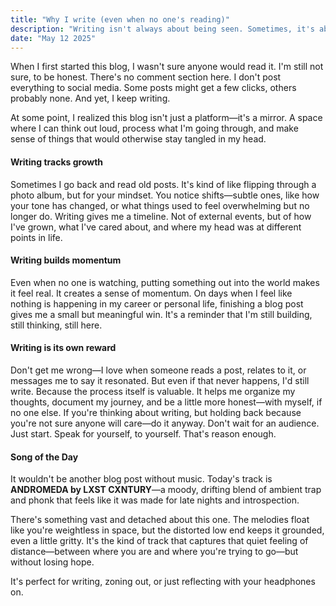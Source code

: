 ```yaml
---
title: "Why I write (even when no one's reading)"
description: "Writing isn't always about being seen. Sometimes, it's about seeing yourself more clearly."
date: "May 12 2025"
---
```




When I first started this blog, I wasn't sure anyone would read it. I'm still not sure, to be honest. There's no comment section here. I don't post everything to social media. Some posts might get a few clicks, others probably none. And yet, I keep writing.

At some point, I realized this blog isn't just a platform—it's a mirror. A space where I can think out loud, process what I'm going through, and make sense of things that would otherwise stay tangled in my head.

#### Writing tracks growth

Sometimes I go back and read old posts. It's kind of like flipping through a photo album, but for your mindset. You notice shifts—subtle ones, like how your tone has changed, or what things used to feel overwhelming but no longer do. Writing gives me a timeline. Not of external events, but of how I've grown, what I've cared about, and where my head was at different points in life.

#### Writing builds momentum

Even when no one is watching, putting something out into the world makes it feel real. It creates a sense of momentum. On days when I feel like nothing is happening in my career or personal life, finishing a blog post gives me a small but meaningful win. It's a reminder that I'm still building, still thinking, still here.

#### Writing is its own reward

Don't get me wrong—I love when someone reads a post, relates to it, or messages me to say it resonated. But even if that never happens, I'd still write. Because the process itself is valuable. It helps me organize my thoughts, document my journey, and be a little more honest—with myself, if no one else. If you're thinking about writing, but holding back because you're not sure anyone will care—do it anyway. Don't wait for an audience. Just start. Speak for yourself, to yourself. That's reason enough.

#### Song of the Day

It wouldn't be another blog post without music. Today's track is **ANDROMEDA by LXST CXNTURY**—a moody, drifting blend of ambient trap and phonk that feels like it was made for late nights and introspection.

There's something vast and detached about this one. The melodies float like you're weightless in space, but the distorted low end keeps it grounded, even a little gritty. It's the kind of track that captures that quiet feeling of distance—between where you are and where you're trying to go—but without losing hope.

It's perfect for writing, zoning out, or just reflecting with your headphones on.

<YouTube id="smbiKaOAN3Q" posterQuality="max" title="LXST CXNTURY - ANDROMEDA"/>